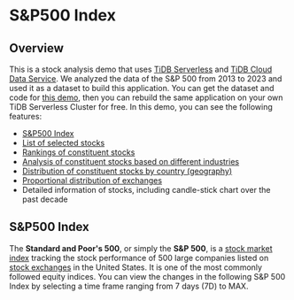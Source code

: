
# S&P500 Index
## Overview

This is a stock analysis demo that uses [TiDB Serverless](https://tidbcloud.com/) and [TiDB Cloud Data Service](https://docs.pingcap.com/tidbcloud/data-service-overview).
We analyzed the data of the S&P 500 from 2013 to 2023 and used it as a dataset to build this application. You can get the dataset and code for [this demo](https://github.com/pingcap/sp500-insight-template), then you can rebuild the same application on your own TiDB Serverless Cluster for free.
In this demo, you can see the following features:

- [S&P500 Index](#index)
- [List of selected stocks](/selected)
- [Rankings of constituent stocks](/SP500/sector-ranking)
- [Analysis of constituent stocks based on different industries](/SP500/constituents)
- [Distribution of constituent stocks by country (geography)](/SP500/constituents#geo)
- [Proportional distribution of exchanges](/SP500/constituents#exchanges)
- Detailed information of stocks, including candle-stick chart over the past decade

<h2 id='index'>S&P500 Index</h2>

The **Standard and Poor's 500**, or simply the **S&P 500**, is a
[stock market index](https://en.wikipedia.org/wiki/Stock_market_index)
tracking the stock performance of 500 large companies listed on
[stock exchanges](https://en.wikipedia.org/wiki/Stock_exchange)
in the United States. It is one of the most commonly followed equity indices. You can view the
changes in the following S&P 500 Index by selecting a time frame ranging from 7 days (7D) to MAX.

<IndexOverview index={props.index} />
